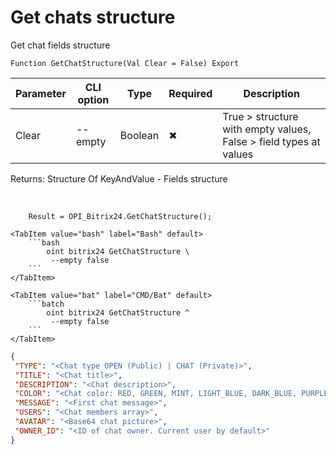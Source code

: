 ﻿---
sidebar_position: 21
---


# Get chats structure
 Get chat fields structure



`Function GetChatStructure(Val Clear = False) Export`

  | Parameter | CLI option | Type | Required | Description |
  |-|-|-|-|-|
  | Clear | --empty | Boolean | &#x2716; | True > structure with empty values, False > field types at values |

  
  Returns:  Structure Of KeyAndValue - Fields structure

<br/>




```bsl title="1C:Enterprise/OneScript code example"
    Result = OPI_Bitrix24.GetChatStructure();
```
 

 <Tabs>
  
    <TabItem value="bash" label="Bash" default>
        ```bash
            oint bitrix24 GetChatStructure \
             --empty false
        ```
    </TabItem>
  
    <TabItem value="bat" label="CMD/Bat" default>
        ```batch
            oint bitrix24 GetChatStructure ^
             --empty false
        ```
    </TabItem>
</Tabs>


```json title="Result"
{
 "TYPE": "<Chat type OPEN (Public) | CHAT (Private)>",
 "TITLE": "<Chat title>",
 "DESCRIPTION": "<Chat description>",
 "COLOR": "<Chat color: RED, GREEN, MINT, LIGHT_BLUE, DARK_BLUE, PURPLE, AQUA, ...>",
 "MESSAGE": "<First chat message>",
 "USERS": "<Chat members array>",
 "AVATAR": "<Base64 chat picture>",
 "OWNER_ID": "<ID of chat owner. Current user by default>"
}
```
